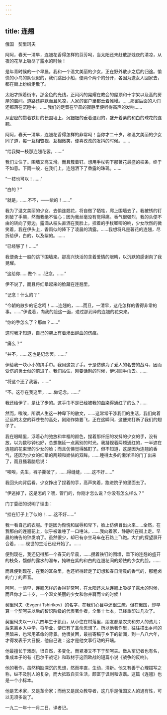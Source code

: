 ```yaml
---
---
---
```

title: 连翘
---



俄国　契里珂夫

阿阿，春天一清早，连翘花香得怎样的芬芳呵，当太阳还未赶散那残夜的清凉，从夜的花草上吸尽了露水的时候！

是年青时候的一个早晨。我和一个温文美丽的少女，正在野外散步之后的归途。愉快的小鸟的队伙似的，我们跳出小船，便两个两个的分开，各因为送女人回家去，都在街上纷纷走散了。

太阳才照着街市，那金色的光线，正闪闪的晃耀在教会的屋顶和十字架以及高的房屋的窗间。道路还静默而且风凉，人家的窗户里都垂着帷幔。……那窗后面的人们还都落在沉睡中。……我们的足音在早晨的寂静里便听得高声的发响……

从密密的攒着铁钉的长围墙上，沉钿钿的垂着湿润的，盛开着紫的和白的球花的连翘。

阿阿，春天一清早，连翘花香得怎样的非常呵！当你才二十岁，和温文美丽的少女同了道，每一互相瞥视，互相微笑，便喜孜孜的发抖的时候。……

“给我拗一枝那连翘花罢。……”

我们立住了。围墙又高又滑。而且簇着钉。想用手杖钩下那著花最盛的枝条，终于不如意。下雨一般，在我们上，连翘洒下了香露的珠玑。……

“一枝也可以！……”

“白的？”

“就是，……不不，——紫的！……”

我为了温文美丽的少女，去偷连翘花，将自做了牺牲，爬上围墙去了。我被锈的钉刺破了手腕，然而我绝不留心；因为我丝毫没有觉得痛。香气很强烈，我的头便不由的转向了旁边。露滴从枝头直洒在我脸上，捏着的手杖唧唧的响，少女欣然的微笑着，我在伊头上，香雨似的降下了凌晨的清露。……我想将凡是著花的连翘，尽折给伊，白的，以及紫的。……

“已经够了！……”

我便勇士一般的跳下围墙来。那高兴快活的含着爱情的眼睛，以沉默的感谢向了我晃耀。

“这给你……做个……记念。……”

伊不说了，而且将红晕起来的脸藏在连翘里。

“记念！什么的？”

“今朝的散步的记念呵！……连翘的，……而且，一清早，这花怎样的香得非常的事。……”伊说着，向我的脸这一面，递过那润泽的连翘的花束来。

“你的手怎么了？那血？……”

这时我才知道，自己的腕上有着渗出鲜血的伤痕。

“痛么？”

“并不，……这也是记念罢。……”

伊给我一块小小的绢手巾。我用这包了手。于是仿佛为了爱人的名誉的战斗，因而受伤的勇士似的前进了。我们站住，刚要话别的时候，伊讨回手巾去。……

“将这个还了我罢。……”

“不。这存在我这里，……做记念。……”

我还给伊了，是让了步的。这手巾不是已经被我的血染得通红了的么？……

然而，唉唉，所谓人生这一种卑下的散文，……这常常干涉我们的生活，我们向着辽远的太空的莽苍苍的高处，刚刚作势要飞，正在这瞬间，这便来打断了我们的翅子了。

我在眼睛里，浮着心的弛放和幸福的颜色，捏着那纤细的发抖的少女的手，没有放，以为数秒钟也好，总想拖延一点离别的时光。我凝视着两颊通红的，一半遮在连翘的花束里的少女的脸；而且仿佛觉得酩酊了。但不知道，这是因为连翘的香气，还因为少女的红晕的两颊和娇怯的双眸。……睡得太多的懒洋洋的门丁出来了，而且搔着脑后说：

“唉唉，先生，裤子撕破了，……得缝缝，……这不好……”

我回头向背后看。少女挣出了捏着的手，高声笑着，跑进院子的里面去了。

“伊逃掉了，这是怎的？喂，管门的，你刚才怎么说？你没有怎么样么？”

门丁委细的说明了理由：

“挂在钉子上了似的！……这不好……”

我一看自己的衣服。于是因为惭愧和屈辱和卑下，脸上仿佛冒出火来……全然，在我那白的连翘花上，似乎被谁唾了一口唾沫。……我向着家，静静的在街上走。早晨的祷告的钟发响了。虽然很少，却已有杂坐马车在石路上飞跑。大门的探望扉开合着，……现世的生活已经开始了。……

便到现在，我还记得那一个春天的早晨，……攒着铁钉的围墙，垂下的连翘的盛开的枝条，馥郁的露水的瀑布，掩映在紫的和白的连翘花间的娇怯的少女的脸。……

而且便到现在，在我的耳朵里，也还听得赶走了幻想和春日清晨的香气的，那粗卤的门丁的声音。

阿阿，一清早，连翘怎样的香得非常呵，在太阳还未从连翘上吸尽了露水的时候，而且你才二十岁，一个温文美丽的少女和你并肩而立的时候！

契里珂夫（Evgeni Tshirikov）的名字，在我们心目中还很生疏，但在俄国，却早算一个契呵夫以后的智识阶级的代表著作者，全集十七本，已经重印过几次了。

契里珂夫以一八六四年生于凯山，从小住在村落里，朋友都是农夫和穷人的孩儿；后来离乡入中学，将毕业，便已有了革命思想了。所以他著作里，往往描出乡间的黑暗来，也常用革命的背景。他很贫困，最初寄稿于乡下的新闻，到一八八六年，才得发表于大日报，他自己说：这才是他文事行动的开端。

他最擅长于戏剧，很自然，多变化，而紧凑又不下于契呵夫。做从军记者也有名，集成本子的有《巴尔干战记》和取材于这回欧战的短篇小说《战争的反响》。

他的著作，虽然稍缺深沉的思想，然而率直，生动，清新。他又有善于心理描写之称，纵不及别人的复杂，而大抵取自实生活，颇富于讽刺和诙谐。这篇《连翘》也是一个小标本。

他是艺术家，又是革命家；而他又是民众教导者，这几乎是俄国文人的通有性，可以无须多说了。

一九二一年十一月二日，译者记。
